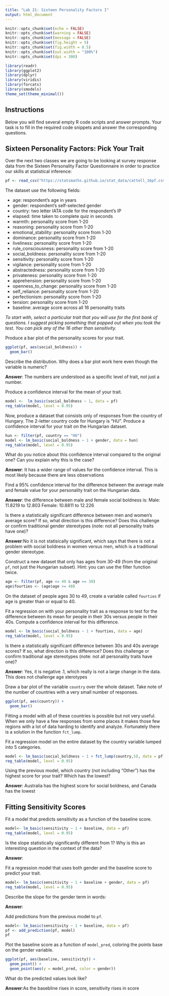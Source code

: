 ---
title: "Lab 21: Sixteen Personality Factors I"
output: html_document
---

```{r setup, include=FALSE}
knitr::opts_chunk$set(echo = FALSE)
knitr::opts_chunk$set(warning = FALSE)
knitr::opts_chunk$set(message = FALSE)
knitr::opts_chunk$set(fig.height = 5)
knitr::opts_chunk$set(fig.width = 8.5)
knitr::opts_chunk$set(out.width = "100%")
knitr::opts_chunk$set(dpi = 300)

library(readr)
library(ggplot2)
library(dplyr)
library(viridis)
library(forcats)
library(smodels)
theme_set(theme_minimal())
```

## Instructions

Below you will find several empty R code scripts and answer prompts. Your task
is to fill in the required code snippets and answer the corresponding
questions.

## Sixteen Personality Factors: Pick Your Trait

Over the next two classes we are going to be looking at survey response
data from the Sixteen Personality Factor Questionnaire in order to practice
our skills at statistical inference:

```{r}
pf <- read_csv("https://statsmaths.github.io/stat_data/cattell_16pf.csv")
```

The dataset use the following fields:

- age: respondent's age in years
- gender: respondent's self-selected gender
- country: two letter IATA code for the respondent's IP
- elapsed: time taken to complete quiz in seconds
- warmth: personality score from 1-20
- reasoning: personality score from 1-20
- emotional_stability: personality score from 1-20
- dominance: personality score from 1-20
- liveliness: personality score from 1-20
- rule_consciousness: personality score from 1-20
- social_boldness: personality score from 1-20
- sensitivity: personality score from 1-20
- vigilance: personality score from 1-20
- abstractedness: personality score from 1-20
- privateness: personality score from 1-20
- apprehension: personality score from 1-20
- openness_to_change: personality score from 1-20
- self_reliance: personality score from 1-20
- perfectionism: personality score from 1-20
- tension: personality score from 1-20
- baseline: average score across all 16 personality traits

*To start with, select a particular trait that you will use for the first
bank of questions. I suggest picking something that popped out when you took
the test. You can pick any of the 16 other than sensitivity.*

Produce a bar plot of the personality scores for your trait.

```{r}
ggplot(pf, aes(social_boldness)) +
  geom_bar()
```

Describe the distribution. Why does a bar plot work here even though the
variable is numeric?

**Answer**: The numbers are understood as a specific level of trait, not just a number.

Produce a confidence interval for the mean of your trait.

```{r}
model <-  lm_basic(social_boldness ~ 1, data = pf)
reg_table(model, level = 0.95)
```

Now, produce a dataset that consists only of responses from the country of
Hungary. The 2-letter country code for Hungary is "HU". Produce a confidence
interval for your trait on the Hungarian dataset.

```{r}
hun <- filter(pf, country == "HU")
model <- lm_basic(social_boldness ~ 1 + gender, data = hun)
reg_table(model, level = 0.95)
```

What do you notice about this confidence interval compared to the original
one? Can you explain why this is the case?

**Answer**: It has a wider range of values for the confidence interval. This is most likely because there are less observations

Find a 95% confidence interval for the difference between the average
male and female value for your personality trait on the Hungarian data.


**Answer**: the difference between male and female social boldness is:
            Male: 11.8219 to 12.803
            Female: 10.8811 to 12.226

Is there a statistically significant difference between men and women's
average score? If so, what direction is this difference? Does this challenge
or confirm traditional gender stereotypes (note: not all personality traits
have one)?

**Answer**:No it is not statisically significant, which says that there is not a problem with social boldness in women versus men, which is a traditional gender stereotype.  

Construct a new dataset that only has ages from 30-49 (from the original `pf`,
not just the Hungarian subset). Hint: you can use the filter function twice.

```{r}
age <- filter(pf, age <= 49 & age >= 30)
age$fourties <- (age$age >= 40)
```

On the dataset of people ages 30 to 49, create a variable called `fourties` if
age is greater than or equal to 40.


Fit a regression on with your personality trait as a response to test for the
difference between its mean for people in their 30s versus people in their
40s. Compute a confidence interval for this difference.

```{r}
model <- lm_basic(social_boldness ~ 1 + fourties, data = age)
reg_table(model, level = 0.95)
```

Is there a statistically significant difference between 30s and 40s average
scores? If so, what direction is this difference? Does this challenge or
confirm traditional age stereotypes (note: not all personality traits
have one)?

**Answer**: Yes, it is negative .1, which really is not a large change in the data. This does not challenge age sterotypes

Draw a bar plot of the variable `country` over the whole dataset. Take
note of the number of countries with a very small number of responses.

```{r}
ggplot(pf, aes(country)) +
  geom_bar()
```

Fitting a model with all of these countries is possible but not very
useful. When we only have a few responses from some places it makes those
few regions with a lot of data harding to identify and analyze. Fortunately
there is a solution in the function `fct_lump`.

Fit a regression model on the entire dataset by the country variable lumped
into 5 categories.

```{r}
model <- lm_basic(social_boldness ~ 1 + fct_lump(country,5), data = pf)
reg_table(model, level = 0.95)
```

Using the previous model, which country (not including "Other") has the
highest score for your trait? Which has the lowest?

**Answer**: Australia has the highest score for social boldness, and Canada has the lowest

## Fitting Sensitivity Scores

Fit a model that predicts sensitivity as a function of the baseline
score.

```{r}
model<- lm_basic(sensitivity ~ 1 + baseline, data = pf)
reg_table(model, level = 0.95)
```

Is the slope statistically significantly different from 1? Why is this an
interesting question in the context of the data?

**Answer**: 

Fit a regression model that uses both gender and the baseline score to
predict your trait.

```{r}
model<- lm_basic(sensitivity ~ 1 + baseline + gender, data = pf)
reg_table(model, level = 0.95)
```

Describe the slope for the gender term in words:

**Answer**:

Add predictions from the previous model to `pf`.

```{r}
model<- lm_basic(sensitivity ~ 1 + baseline, data = pf)
pf <- add_prediction(pf, model)
pf
```

Plot the baseline score as a function of `model_pred`, coloring the points
base on the gender variable.

```{r}
ggplot(pf, aes(baseline, sensitivity)) +
  geom_point() +
  geom_point(aes(y = model_pred, color = gender)) 
```

What do the predicted values look like?

**Answer**:As the basebline rises in score, sensitivity rises in score


